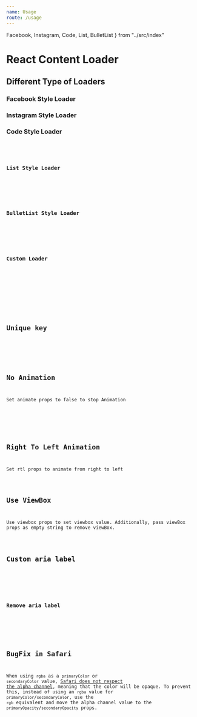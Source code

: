 ```yaml
---
name: Usage
route: /usage
---
```

  Facebook,
  Instagram,
  Code,
  List,
  BulletList
} from "../src/index"


# React Content Loader
<PropsTable of={FacebookStyle} />

## Different Type of Loaders

### Facebook Style Loader
<Playground>
		<Facebook/>
</Playground>

### Instagram Style Loader
<Playground>
		<Instagram/>
</Playground>

### Code Style Loader
<Playground>
		<Code/>
</Playground>

### List Style Loader
<Playground>
		<List/>
</Playground>

### BulletList Style Loader
<Playground>
		<BulletList/>
</Playground>

### Custom Loader
<Playground>
	<ContentLoader
      height={140}
      speed={1}
      primaryColor={"#333"}
      secondaryColor={"#999"}
    >
      <rect x="80" y="17" rx="4" ry="4" width="300" height="13" />
      <rect x="82" y="44" rx="3" ry="3" width="250" height="10" />
      <circle cx="35" cy="35" r="35" />
    </ContentLoader>
</Playground>

## Unique key
<Playground>
		<Facebook uniquekey="unique-key" />
</Playground>

## No Animation
Set animate props to false to stop Animation

<Playground>
		<Facebook animate={false} />
</Playground>

## Right To Left Animation
Set rtl props to animate from right to left
<Playground>
		<Instagram rtl />
</Playground>

## Use ViewBox
Use viewbox props to set viewbox value.
Additionally, pass viewBox props as empty string to remove viewBox.
<Playground>
		<ContentLoader viewBox=""  />
</Playground>

## Custom aria label
<Playground>
		<ContentLoader ariaLabel="My custom loader"  />
</Playground>

### Remove aria label
<Playground>
		<ContentLoader ariaLabel={false}  />
</Playground>

## BugFix in Safari
When using `rgba` as a `primaryColor` or `secondaryColor` value, 
[Safari does not respect the alpha channel](https://github.com/w3c/svgwg/issues/180),
meaning that the color will be opaque. To prevent this, instead of using an 
`rgba` value for `primaryColor`/`secondaryColor`, use the `rgb` equivalent and
move the alpha channel value to the `primaryOpacity`/`secondaryOpacity` props.
<Playground>
	<ContentLoader
        primaryColor="rgb(0,0,0)"
        secondaryColor="rgb(0,0,0)"
        primaryOpacity={0.06}
        secondaryOpacity={0.12}
      />
</Playground>